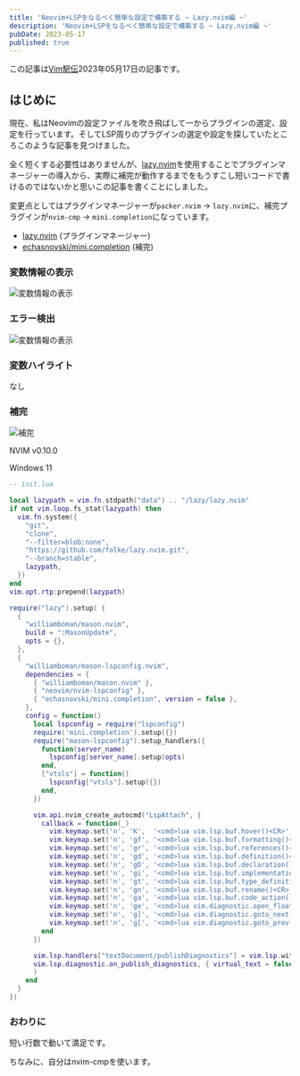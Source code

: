 ```yaml
---
title: 'Neovim+LSPをなるべく簡単な設定で構築する ~ Lazy.nvim編 ~'
description: 'Neovim+LSPをなるべく簡単な設定で構築する ~ Lazy.nvim編 ~'
pubDate: 2023-05-17
published: true
---
```


 この記事は[Vim駅伝](https://vim-jp.org/ekiden/)2023年05月17日の記事です。

## はじめに
現在、私はNeovimの設定ファイルを吹き飛ばして一からプラグインの選定、設定を行っています。そしてLSP周りのプラグインの選定や設定を探していたところこのような記事を見つけました。

<OG url="https://zenn.dev/botamotch/articles/21073d78bc68bf" />

全く短くする必要性はありませんが、[lazy.nvim](https://github.com/folke/lazy.nvim)を使用することでプラグインマネージャーの導入から、実際に補完が動作するまでをもうすこし短いコードで書けるのではないかと思いこの記事を書くことにしました。

変更点としてはプラグインマネージャーが`packer.nvim` -> `lazy.nvim`に、補完プラグインが`nvim-cmp` -> `mini.completion`になっています。

- [lazy.nvim](https://github.com/folke/lazy.nvim) (プラグインマネージャー)
- [echasnovski/mini.completion](https://github.com/echasnovski/mini.completion) (補完)

### 変数情報の表示

![変数情報の表示](/images/blog/2023-05-17-vim-ekiden/img01.png)

### エラー検出

![変数情報の表示](/images/blog/2023-05-17-vim-ekiden/img02.png)

### 変数ハイライト

なし

### 補完

![補完](/images/blog/2023-05-17-vim-ekiden/img03.png)



NVIM v0.10.0

Windows 11


```lua
-- init.lua

local lazypath = vim.fn.stdpath("data") .. "/lazy/lazy.nvim"
if not vim.loop.fs_stat(lazypath) then
  vim.fn.system({
    "git",
    "clone",
    "--filter=blob:none",
    "https://github.com/folke/lazy.nvim.git",
    "--branch=stable",
    lazypath,
  })
end
vim.opt.rtp:prepend(lazypath)

require("lazy").setup( {
  {
    "williamboman/mason.nvim",
    build = ":MasonUpdate",
    opts = {},
  },
  {
    "williamboman/mason-lspconfig.nvim",
    dependencies = {
      { "williamboman/mason.nvim" },
      { "neovim/nvim-lspconfig" },
      { "echasnovski/mini.completion", version = false },
    },
    config = function()
      local lspconfig = require("lspconfig")
      require('mini.completion').setup({})
      require("mason-lspconfig").setup_handlers({
        function(server_name)
          lspconfig[server_name].setup(opts)
        end,
        ["vtsls"] = function()
          lspconfig["vtsls"].setup({})
        end,
      })

      vim.api.nvim_create_autocmd("LspAttach", {
        callback = function(_)
          vim.keymap.set('n', 'K',  '<cmd>lua vim.lsp.buf.hover()<CR>')
          vim.keymap.set('n', 'gf', '<cmd>lua vim.lsp.buf.formatting()<CR>')
          vim.keymap.set('n', 'gr', '<cmd>lua vim.lsp.buf.references()<CR>')
          vim.keymap.set('n', 'gd', '<cmd>lua vim.lsp.buf.definition()<CR>')
          vim.keymap.set('n', 'gD', '<cmd>lua vim.lsp.buf.declaration()<CR>')
          vim.keymap.set('n', 'gi', '<cmd>lua vim.lsp.buf.implementation()<CR>')
          vim.keymap.set('n', 'gt', '<cmd>lua vim.lsp.buf.type_definition()<CR>')
          vim.keymap.set('n', 'gn', '<cmd>lua vim.lsp.buf.rename()<CR>')
          vim.keymap.set('n', 'ga', '<cmd>lua vim.lsp.buf.code_action()<CR>')
          vim.keymap.set('n', 'ge', '<cmd>lua vim.diagnostic.open_float()<CR>')
          vim.keymap.set('n', 'g]', '<cmd>lua vim.diagnostic.goto_next()<CR>')
          vim.keymap.set('n', 'g[', '<cmd>lua vim.diagnostic.goto_prev()<CR>')
        end
      })

      vim.lsp.handlers["textDocument/publishDiagnostics"] = vim.lsp.with(
      vim.lsp.diagnostic.on_publish_diagnostics, { virtual_text = false }
      )
    end
  }
})
```


### おわりに

短い行数で動いて満足です。

ちなみに、自分はnvim-cmpを使います。
